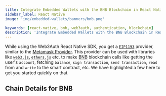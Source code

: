 ```yaml
---
title: Integrate Embedded Wallets with the BNB Blockchain in React Native
sidebar_label: React Native
image: 'img/embedded-wallets/banners/bnb.png'

keywords: [react-native, bnb, web3auth, authentication, blockchain]
description: 'Integrate Embedded Wallets with the BNB Blockchain in React Native | Embedded Wallets'
---
```



While using the Web3Auth React Native SDK, you get a [`EIP1193`](https://eips.ethereum.org/EIPS/eip-1193) provider, similar to the [Metamask Provider](https://docs.metamask.io/guide/ethereum-provider.html). This provider can be used with libraries like [`web3.js`](https://web3js.readthedocs.io/en/v1.2.8/getting-started.html), [`ethers.js`](https://docs.ethers.io/v5/getting-started/) etc. to make [BNB](https://www.bnbchain.org/) blockchain calls like getting the user's `account`, fetching `balance`, `sign transaction`, `send transaction`, `read` from and `write` to the smart contract, etc. We have highlighted a few here to get you started quickly on that.

## Chain Details for BNB

<ChainDetailsBnb />

<EVMInteraction />
